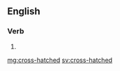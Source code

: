 ==English==

===Verb===
{{head|en|verb form}}

# {{en-past of|cross-hatch}}

[[mg:cross-hatched]]
[[sv:cross-hatched]]